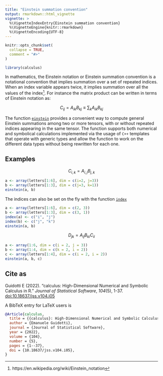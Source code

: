 ```yaml
---
title: "Einstein summation convention"
output: rmarkdown::html_vignette
vignette: >
  %\VignetteIndexEntry{Einstein summation convention}
  %\VignetteEngine{knitr::rmarkdown}
  %\VignetteEncoding{UTF-8}
---
```


```r
knitr::opts_chunk$set(
  collapse = TRUE,
  comment = "#>"
)
```

```r
library(calculus)
```

In mathematics, the Einstein notation or Einstein summation convention is a notational convention that implies summation over a set of repeated indices. When an index variable appears twice, it implies summation over all the values of the index^[https://en.wikipedia.org/wiki/Einstein_notation]. For instance the matrix product can be written in terms of Einstein notation as:

$$C_{ij} = A_{ik}{B_{kj}}\equiv\sum_k A_{ik}{B_{kj}}$$

The function [`einstein`](https://calculus.guidotti.dev/reference/einstein.html) provides a convenient way to compute general Einstein summations among two or more tensors, with or without repeated indices appearing in the same tensor. The function supports both numerical and symbolical calculations implemented via the usage of `C++` templates that operate with generic types and allow the function to work on the different data types without being rewritten for each one. 

## Examples

$$ C_{i,k} = A_{i,j} B_{j,k} $$

```r
a <- array(letters[1:6], dim = c(i=2, j=3))
b <- array(letters[1:3], dim = c(j=3, k=1))
einstein(a, b)
```

The indices can also be set on the fly with the function [`index`](https://calculus.guidotti.dev/reference/index-topic.html)

```r
a <- array(letters[1:6], dim = c(2, 3))
b <- array(letters[1:3], dim = c(3, 1))
index(a) <- c("i", "j")
index(b) <- c("j", "k")
einstein(a, b)
```

$$D_{jk}=A_{ij}B_{ki}C_{ii}$$

```r
a <- array(1:6, dim = c(i = 2, j = 3))
b <- array(1:4, dim = c(k = 2, i = 2))
c <- array(letters[1:4], dim = c(i = 2, i = 2))
einstein(a, b, c)
```

## Cite as

Guidotti E (2022). “calculus: High-Dimensional Numerical and Symbolic Calculus in R.” _Journal of Statistical Software_, *104*(5), 1-37. [doi:10.18637/jss.v104.i05](https://doi.org/10.18637/jss.v104.i05)

A BibTeX entry for LaTeX users is

```bibtex
@Article{calculus,
  title = {{calculus}: High-Dimensional Numerical and Symbolic Calculus in {R}},
  author = {Emanuele Guidotti},
  journal = {Journal of Statistical Software},
  year = {2022},
  volume = {104},
  number = {5},
  pages = {1--37},
  doi = {10.18637/jss.v104.i05},
}
```

